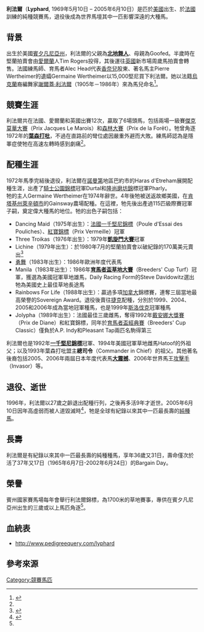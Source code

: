 {{Infobox racehorse
| horsename = 利法爾
| image = Lyphard.jpg
| caption = 利法爾在Gainsway農場, 1981年
| sire =  [[北地舞人|北地舞人]]
| grandsire = [[Nearctic_(horse)|Nearctic]]
| dam =  Goofed
| damsire =  Court Martial
| sex = [[雄|雄]]
| foaled = 1969年5月10日
| country = [[美國|美國]]
| colour = [[棗色_(馬)|棗]]
| breeder = J. O. Burgwin
| owner = [[Pierre_Wertheimer|Germaine Wertheimer]]
| trainer = [[Alec_Head|Alec Head]]
| record = 12: 6–1–0
| earnings =  $202,332
| race =  [[Prix_Herod|Prix Herod]] (1971)<br>[[Prix_Daru|Prix Daru]] (1972)<br>[[傑克莫華大賽|傑克莫華大賽]] (1972)<br>[[Prix_Lagrange|Prix Lagrange]] (1972)<br>[[森林大賽|森林大賽]] (1972)
| awards= 英法首年配種冠軍 (1976)<br> [[法國冠軍種馬|法國冠軍種馬]] (1978 & 1979)<br>法國冠軍母父馬 (1985)<br>[[北美冠軍種馬|北美冠軍種馬]] (1986)
}}

'''利法爾'''（'''Lyphard''', 1969年5月10日 – 2005年6月10日）是匹於[[美國|美國]]出生、於[[法國|法國]]訓練的純種競賽馬，退役後成為世界馬壇其中一匹影響深遠的大種馬。

== 背景 ==
出生於美國[[賓夕凡尼亞州|賓夕凡尼亞州]]，利法爾的父親為'''[[北地舞人|北地舞人]]'''、母親為Goofed。半歲時在堅蘭拍賣會由[[愛爾蘭|愛爾蘭]]人Tim Rogers投得，其後運往[[英國|英國]]新市場周歲馬拍賣會轉售。法國練馬師、育馬者Alec Head代表[[香奈兒|香奈兒]]股東、著名馬主Pierre Wertheimer的遺孀Germaine Wertheimer以15,000堅尼買下利法爾。她以法籍[[烏克蘭|烏克蘭]]裔編舞家[[謝爾蓋·里法|謝爾蓋‧利法爾]]（1905年－1986年）來為馬兒命名<ref name=SOL>{{Cite news|url=http://www.americanclassicpedigrees.com/lyphard.html|title=Story of Lyphard|newspaper=American Classic Pedigrees|accessdate=2016-06-10|archive-date=2020-09-24|archive-url=https://web.archive.org/web/20200924133552/http://www.americanclassicpedigrees.com/lyphard.html|dead-url=no}}</ref>。

== 競賽生涯 ==
利法爾共在法國、愛爾蘭和英國出賽12次，贏取了6場頭馬，包括兩場一級賽[[傑克莫華大賽|傑克莫華大賽]]（Prix Jacques Le Marois）和[[森林大賽|森林大賽]]（Prix de la Forêt）。牠曾角逐1972年的'''[[葉森打吡|葉森打吡]]'''，不過在直路前的彎位處因嚴重外避而大敗。練馬師認為是隱睪症使牠在高速左轉時感到劇痛<ref name=SOL/>。

== 配種生涯 ==
1972年馬季完結後退役，利法爾在[[諾曼第|諾曼第]]地區巴約市的Haras d'Etreham展開配種生涯，出產了[[騎士公園錦標|騎士公園錦標]]冠軍Durtal和[[隆尚磨坊錦|隆尚磨坊錦]]標冠軍Pharly。<br>
牠的主人Germaine Wertheimer在1974年辭世。4年後牠被送返故鄉美國，在[[肯塔基州|肯塔基州]][[萊辛頓_(肯塔基州)|萊辛頓市]]的Gainsway農場配種。在這裡，牠先後出產過115匹級際賽冠軍子嗣，奠定偉大種馬的地位。牠的出色子嗣包括：
* Dancing Maid（1975年出生）：[[法國一千堅尼錦標|法國一千堅尼錦標]]（Poule d'Essai des Pouliches）、[[紅寶錦標|紅寶錦標]]（Prix Vermeille）冠軍
* Three Troikas（1976年出生）：1979年'''[[凱旋門大賽|凱旋門大賽]]'''冠軍
* Lichine（1979年出生）：於1980年7月的堅蘭拍賣會以破紀錄的170萬美元賣出<ref>{{Cite news|url=http://query.nytimes.com/gst/abstract.html?res=9A05E3D61230E532A25750C2A9619C94619FD6CF|title=Record $1.7 Million Is Paid For Colt on Niarchos's Bid|date=July 23, 1980|newspaper=[[New_York_Times|New York Times]]|accessdate=2016-06-10|archive-date=2016-03-05|archive-url=https://web.archive.org/web/20160305122223/http://query.nytimes.com/gst/abstract.html?res=9A05E3D61230E532A25750C2A9619C94619FD6CF|dead-url=no}}</ref>
* [[勇舞|勇舞]]（1983年出生）：1986年歐洲年度代表馬
* Manila（1983年出生）：1986年'''[[育馬者盃草地大賽|育馬者盃草地大賽]]'''（Breeders' Cup Turf）冠軍，獲選為美國冠軍草地雄馬，Daily Racing Form的Steve Davidowitz選出牠為美國史上最佳草地長途馬
* Rainbows For Life（1988年出生）：贏過多項[[加拿大|加拿大]]錦標賽，連奪三屆當地最高榮譽的Sovereign Award。退役後賣往[[捷克|捷克]]配種，分別於1999、2004、2005和2006年成為當地冠軍種馬，也是1999年[[斯洛伐克|斯洛伐克]]冠軍種馬
* Jolypha（1989年出生）：法國最佳三歲雌馬，奪得1992年[[戴安娜大獎賽|戴安娜大獎賽]]（Prix de Diane）和紅寶錦標，同年於[[育馬者盃經典賽|育馬者盃經典賽]]（Breeders' Cup Classic）僅負於A.P. Indy和Pleasant Tap兩匹名駒得第三
利法爾也是1992年'''[[一千堅尼錦標|一千堅尼錦標]]'''冠軍、1994年美國冠軍草地雌馬Hatoof的外祖父；以及1993年葉森打吡盟主'''總司令'''（Commander in Chief）的祖父。其他著名後裔包括2005、2006年兩屆日本年度代表馬'''[[大震撼|大震撼]]'''、2006年世界馬王[[攻擊手|攻擊手]]（Invasor）等。

== 退役、逝世 ==
1996年，利法爾以27歲之齡退出配種行列，之後再多活9年才逝世。2005年6月10日因年高虛弱而被人道毀滅時<ref>{{Cite news|url=http://www.bloodhorse.com/horse-racing/articles/169994/lyphard-euthanized-at-age-36|title=Lyphard Euthanized at Age 36|date=2005-06-15|newspaper=bloodhorse.com|accessdate=2016-06-10|archive-date=2017-08-31|archive-url=https://web.archive.org/web/20170831195840/https://www.bloodhorse.com/horse-racing/articles/169994/lyphard-euthanized-at-age-36|dead-url=no}}</ref>，牠是全球有紀錄以來其中一匹最長壽的[[純種馬|純種馬]]。

== 長壽 ==
利法爾是有紀錄以來其中一匹最長壽的純種種馬，享年36歲又31日，壽命僅次於活了37年又17日（1965年6月7日-2002年6月24日）的Bargain Day。

== 榮譽 ==
賓州國家賽馬場每年會舉行利法爾錦標，為1700米的草地賽事，專供在賓夕凡尼亞州出生的三歲或以上馬匹角逐<ref name=SOL/>。

== 血統表 ==
* http://www.pedigreequery.com/lyphard {{Wayback|url=http://www.pedigreequery.com/lyphard |date=20201128200704 }}

== 參考來源 ==
{{Reflist}}

[[Category:競賽馬匹|Category:競賽馬匹]]